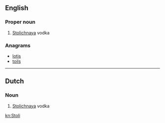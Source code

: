 ==English==

===Proper noun===
{{en-proper noun}}

# {{context|slang|lang=en}} [[w:Stolichnaya|Stolichnaya]] vodka

===Anagrams===
* [[lotis#English|lotis]]
* [[toils#English|toils]]

----

==Dutch==

===Noun===
{{nl-noun||-'s|Stolietje}}

# {{context|slang|lang=nl}} [[Stolichnaya]] vodka

[[kn:Stoli]]